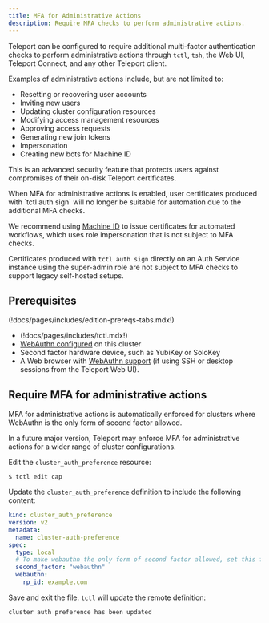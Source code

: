 ```yaml
---
title: MFA for Administrative Actions
description: Require MFA checks to perform administrative actions.
---
```


Teleport can be configured to require additional multi-factor authentication
checks to perform administrative actions through `tctl`, `tsh`, the Web UI,
Teleport Connect, and any other Teleport client.

Examples of administrative actions include, but are not limited to:

- Resetting or recovering user accounts
- Inviting new users
- Updating cluster configuration resources
- Modifying access management resources
- Approving access requests
- Generating new join tokens
- Impersonation
- Creating new bots for Machine ID

This is an advanced security feature that protects users against compromises of
their on-disk Teleport certificates.

<Admonition type="warning">
  When MFA for administrative actions is enabled, user certificates produced
  with `tctl auth sign` will no longer be suitable for automation due to the
  additional MFA checks.

  We recommend using [Machine ID](../../../machine-workload-identity/machine-id/getting-started.mdx) to
  issue certificates for automated workflows, which uses role impersonation
  that is not subject to MFA checks.

  Certificates produced with `tctl auth sign` directly on an Auth Service
  instance using the super-admin role are not subject to MFA checks to support
  legacy self-hosted setups.
</Admonition>

## Prerequisites

(!docs/pages/includes/edition-prereqs-tabs.mdx!)

- (!docs/pages/includes/tctl.mdx!)
- [WebAuthn configured](webauthn.mdx) on this cluster
- Second factor hardware device, such as YubiKey or SoloKey
- A Web browser with [WebAuthn support](
  https://developers.yubico.com/WebAuthn/WebAuthn_Browser_Support/) (if using
  SSH or desktop sessions from the Teleport Web UI).

## Require MFA for administrative actions

MFA for administrative actions is automatically enforced for clusters where
WebAuthn is the only form of second factor allowed.

<Admonition type="note">
  In a future major version, Teleport may enforce MFA for administrative actions
  for a wider range of cluster configurations.
</Admonition>

Edit the `cluster_auth_preference` resource:

```code
$ tctl edit cap
```

Update the `cluster_auth_preference` definition to include the following content:

```yaml
kind: cluster_auth_preference
version: v2
metadata:
  name: cluster-auth-preference
spec:
  type: local
  # To make webauthn the only form of second factor allowed, set this field to 'webauthn'.
  second_factor: "webauthn"
  webauthn:
    rp_id: example.com
```

Save and exit the file. `tctl` will update the remote definition:

```text
cluster auth preference has been updated
```

